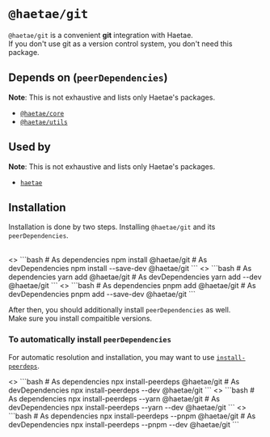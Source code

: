 
# `@haetae/git`

`@haetae/git` is a convenient **git** integration with Haetae.<br/>
If you don't use git as a version control system, you don't need this package.

## Depends on (`peerDependencies`)

**Note**: This is not exhaustive and lists only Haetae's packages.

- [`@haetae/core`](./haetae-core)
- [`@haetae/utils`](./haetae-utils)

## Used by

**Note**: This is not exhaustive and lists only Haetae's packages.

- [`haetae`](./haetae)

## Installation

Installation is done by two steps. Installing `@haetae/git` and its `peerDependencies`.

<br />

<PkgManagerTabs>
  <>
    ```bash
    # As dependencies
    npm install @haetae/git
    # As devDependencies
    npm install --save-dev @haetae/git
    ```
  </>
  <>
    ```bash
    # As dependencies
    yarn add @haetae/git
    # As devDependencies
    yarn add --dev @haetae/git
    ```
  </>
  <>
    ```bash
    # As dependencies
    pnpm add @haetae/git
    # As devDependencies
    pnpm add --save-dev @haetae/git
    ```
  </>
</PkgManagerTabs>

After then, you should additionally install `peerDependencies` as well.<br/>
Make sure you install compaitible versions.<br/>

### To automatically install `peerDependencies`

For automatic resolution and installation, you may want to use [`install-peerdeps`](https://www.npmjs.com/package/install-peerdeps).

<PkgManagerTabs>
  <>
    ```bash
    # As dependencies
    npx install-peerdeps @haetae/git
    # As devDependencies
    npx install-peerdeps --dev @haetae/git
    ```
  </>
  <>
    ```bash
    # As dependencies
    npx install-peerdeps --yarn @haetae/git
    # As devDependencies
    npx install-peerdeps --yarn --dev @haetae/git
    ```
  </>
  <>
    ```bash
    # As dependencies
    npx install-peerdeps --pnpm @haetae/git
    # As devDependencies
    npx install-peerdeps --pnpm --dev @haetae/git
    ```
  </>
</PkgManagerTabs>
